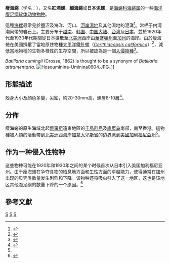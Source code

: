 {{Speciesbox
 | image =Batillaria attramentaria.JPG
 | image_caption = 在[[美國|美國]][[加利福尼亞州|加利福尼亞州]][[埃爾克霍恩泥沼|埃爾克霍恩泥沼]]的泥灘上生長的[[海萵苣|海萵苣]]（''Ulva lactuca''）上行走的瘦海蜷。
 | taxon = Batillaria attramentaria
 | authority = ({{tsl|en|George Brettingham Sowerby I||G. B. Sowerby I}}, 1855){{r|Sowerby 1855|page1=881, pl. 185 figs 249-250}}
 | synonyms_ref =
 | synonyms =
* ''Batillaria cumingii'' <small>Crosse, 1862</small>
** ''Batillaria cumingi''（拼寫錯誤）
* ''[[Cerithium|Cerithium]] attramentarium'' <small>G. B. Sowerby II, 1855)</small>{{r|Sowerby 1855|page1=881, pl. 185 figs 249-250}}
}}

'''瘦海蜷'''（学名：''{{lang|la|Batillaria cumingii}}''），又名'''紅酒螺'''{{r|shelldoc_100043}}、'''細海蜷'''或'''日本泥螺'''，是[[海蜷科|海蜷科]][[海蜷属|海蜷属]]的一种[[洋|海洋]][[腹足纲|腹足纲]][[软体动物|软体动物]][[物种|物种]]{{r|WoRMS_397021}}。

這種[[海螺|海螺]]最常見於鹽沼及海洋、河口、[[河岸濕地|河岸濕地]]及其他濕地的泥灘<ref name="issg">{{Cite web|url = http://www.issg.org/database/species/ecology.asp?si=1150&fr=1&sts=&lang=EN|title = issg Database: Ecology of Batillaria attramentaria|website = www.issg.org|access-date = 2016-04-03|language = en|archive-date = 2019-12-23|archive-url = https://web.archive.org/web/20191223120710/http://issg.org/database/species/ecology.asp?si=1150&fr=1&sts=&lang=EN|dead-url = no}}</ref>。常栖于内湾潮间带的岩石上{{r|shell_415}}。主要分布于[[越南|越南]]、[[韩国|韩国]]、[[中国大陆|中国大陆]]、[[台湾|台湾]]{{r|shell_415}}及[[日本|日本]]，並於1920年代至1930年代期間從日本擴散至[[北美洲|北美洲]]西岸由[[華盛頓州|華盛頓州]]至[[加州|加州]]的海岸{{r|Byers 2000}}。由於瘦海蜷在美國擠壓了當地原住物種[[太平洋鐵針螺|太平洋鐵針螺]]（''[[Cerithideopsis_californica|Cerithideopsis californica]]''）<ref>{{cite web |url=https://pansci.asia/archives/7298 |title=飛天蝸牛的奇幻旅程 |author=[[葉綠舒|葉綠舒]] |publisher=[[泛科學|泛科學]] |date=2011-09-14 |access-date=2021-03-29 |language=zh-hant |archive-date=2020-11-25 |archive-url=https://web.archive.org/web/20201125120505/https://pansci.asia/archives/7298 |dead-url=no }}</ref>，減低當地物種的生物多樣性的生存空間，所以被認為是一個[[入侵物種|入侵物種]]<ref name="Byers 2000">{{Cite journal|last = Byers|first = James|date = 2000|title = Competition between Two Estuarine Snails: Implications for Invasions of Exotic Species.|url = https://archive.org/details/sim_ecology_2000-05_81_5/page/1225|journal = Ecology|doi =10.1890/0012-9658(2000)081[1225:cbtesi]2.0.co;2|volume=81|pages=1225–1239}}</ref>。

''Batillaria cumingii'' (Crosse, 1862) is thought to be a synonym of ''Batillaria attramentaria''.{{fact|date=November 2010}}
[[File:Hosouminina-Uminina0904.JPG|left]]。]]

== 形態描述 ==
殼身大小及顏色多變，尖鉛，約20-30mm高，螺層8-10層<ref name="#1">{{Cite web|url = https://www.academia.edu/8087978/Distribution_and_Ecological_Morphs_of_Batillaria_attramentaria_Sowerby_I_1855|title = Distribution and Ecological Morphs of Batillaria attramentaria Sowerby 1855}}</ref>。

== 分佈 ==
瘦海蜷的原生海域北起[[俄羅斯|俄羅斯]]遠東地區的[[千島群島|千島群島]]及[[库页岛|库页岛]]南部，南至香港。這物種被人類的活動帶到[[北美洲|北美洲]]西海岸[[加拿大|加拿大]][[卑斯省|卑斯省]]的[[边界湾|边界湾]]到[[美國|美國]][[加利福尼亞州|加利福尼亞州]]{{tsl|en|Elkhorn Slough|埃爾克霍恩泥沼}}<ref name="#1"/>。

==作为一种侵入性物种==
这些物种可能在1920年和1930年之间的某个时候首次从日本引入美国加利福尼亚州。由于瘦海蜷在争夺食物的栖息地方面和生性方面的卓越能力，使得通常在加州出现的贝壳类数量发生剧烈和下降。该物种还将吸虫引入了这一地区，这也是该地区其他腹足纲的数量下降的一个原因。<ref>{{Cite web|url=http://www.iucngisd.org/gisd/species.php?sc=1150|title=GISD|last=www.upane.it|first=Upane -|website=www.iucngisd.org|access-date=2017-03-15|archive-date=2021-01-09|archive-url=https://web.archive.org/web/20210109000409/http://www.iucngisd.org/gisd/species.php?sc=1150|dead-url=no}}</ref>

== 參考文獻 ==
{{Reflist |refs=
<ref name="shell_415">{{cite web |url=http://shell.sinica.edu.tw/chinese/shellbase_detail.php?science_no=415 |title=国际贝库：瘦海蜷 |publisher=台湾贝类资料库 |access-date=2021-03-13 |language=zh-hant |archive-date=2016-03-04 |archive-url=https://web.archive.org/web/20160304104545/http://shell.sinica.edu.tw/chinese/shellbase_detail.php?science_no=415 |dead-url=no }}</ref>
<ref name="shelldoc_100043">{{shelldoc_100043}}</ref>
<ref name="Sowerby 1855">{{cite journal
 |url=http://biodiversitylibrary.org/page/11076091
 |last=Sowerby
 |first=G. B., II
 |year=1855
 |title=Monograph of the genus Cerithium, Adanson
 |editor=G. B. Sowerby II
 |journal=Thesaurus conchyliorum, or monographs of genera of shells
 |volume=2
 |issue=16
 |pages=847–899, pls 176–186
 |location=London
 |language=en
 |access-date=2021-03-29
 |archive-date=2021-01-09
 |archive-url=https://web.archive.org/web/20210109034629/https://www.biodiversitylibrary.org/page/11076091
 |dead-url=no
 }}</ref>
<ref name="WoRMS_397021">{{WoRMS |id=
 |title=''Batillaria attramentaria'' (G. B. Sowerby II, 1855)
 |access-date=2021-03-29 }}</ref>
}}

{{Commonscat|Batillaria attramentaria}}
{{Taxonbar|from=Q1057288}}

[[Category:海蜷属|S]]
[[Category:入侵物种|S]]
[[Category:1855年描述的動物|S]]